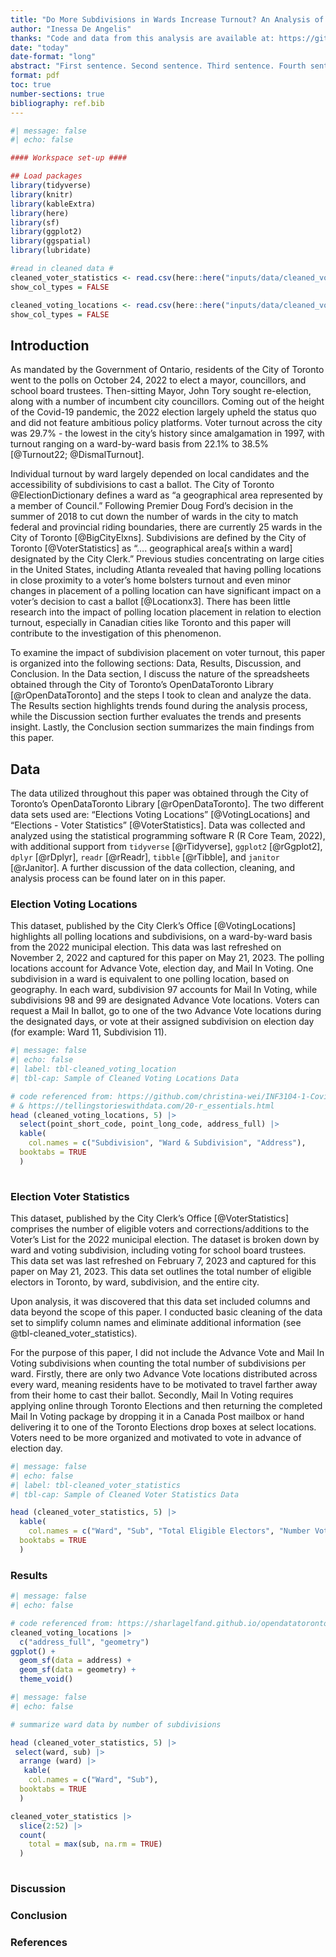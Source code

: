 ```yaml
---
title: "Do More Subdivisions in Wards Increase Turnout? An Analysis of the 2022 Toronto Municipal Election"
author: "Inessa De Angelis"
thanks: "Code and data from this analysis are available at: https://github.com/InessaDeAngelis/Toronto_Elections" 
date: "today"
date-format: "long" 
abstract: "First sentence. Second sentence. Third sentence. Fourth sentence."
format: pdf
toc: true
number-sections: true
bibliography: ref.bib
---
```


```r
#| message: false
#| echo: false

#### Workspace set-up ####

## Load packages
library(tidyverse)
library(knitr)
library(kableExtra)
library(here)
library(sf)
library(ggplot2)
library(ggspatial)
library(lubridate)

#read in cleaned data #
cleaned_voter_statistics <- read.csv(here::here("inputs/data/cleaned_voter_statistics.csv"))
show_col_types = FALSE

cleaned_voting_locations <- read.csv(here::here("inputs/data/cleaned_voting_locations.csv"))
show_col_types = FALSE
```

## Introduction
As mandated by the Government of Ontario, residents of the City of Toronto went to the polls on October 24, 2022 to elect a mayor, councillors, and school board trustees. Then-sitting Mayor, John Tory sought re-election, along with a number of incumbent city councillors. Coming out of the height of the Covid-19 pandemic, the 2022 election largely upheld the status quo and did not feature ambitious policy platforms. Voter turnout across the city was 29.7% - the lowest in the city’s history since amalgamation in 1997, with turnout ranging on a ward-by-ward basis from 22.1% to 38.5% [@Turnout22; @DismalTurnout]. 

Individual turnout by ward largely depended on local candidates and the accessibility of subdivisions to cast a ballot. The City of Toronto @ElectionDictionary defines a ward as “a geographical area represented by a member of Council.” Following Premier Doug Ford’s decision in the summer of 2018 to cut down the number of wards in the city to match federal and provincial riding boundaries, there are currently 25 wards in the City of Toronto [@BigCityElxns]. Subdivisions are defined by the City of Toronto [@VoterStatistics] as “.... geographical area[s within a ward] designated by the City Clerk.” Previous studies concentrating on large cities in the United States, including Atlanta revealed that having polling locations in close proximity to a voter’s home bolsters turnout and even minor changes in placement of a polling location can have significant impact on a voter’s decision to cast a ballot [@Locationx3]. There has been little research into the impact of polling location placement in relation to election turnout, especially in Canadian cities like Toronto and this paper will contribute to the investigation of this phenomenon. 

To examine the impact of subdivision placement on voter turnout, this paper is organized into the following sections: Data, Results, Discussion, and Conclusion.  In the Data section, I discuss the nature of the spreadsheets obtained through the City of Toronto’s OpenDataToronto Library [@rOpenDataToronto] and the steps I took to clean and analyze the data. The Results section highlights trends found during the analysis process, while the Discussion section further evaluates the trends and presents insight. Lastly, the Conclusion section summarizes the main findings from this paper. 

## Data
The data utilized throughout this paper was obtained through the City of Toronto’s OpenDataToronto Library [@rOpenDataToronto]. The two different data sets used are: “Elections Voting Locations” [@VotingLocations] and “Elections - Voter Statistics” [@VoterStatistics]. Data was collected and analyzed using the statistical programming software R (R Core Team, 2022), with additional support from `tidyverse` [@rTidyverse], `ggplot2` [@rGgplot2], `dplyr` [@rDplyr], `readr` [@rReadr], `tibble` [@rTibble], and `janitor` [@rJanitor]. A further discussion of the data collection, cleaning, and analysis process can be found later on in this paper. 

### Election Voting Locations
This dataset, published by the City Clerk's Office [@VotingLocations] highlights all polling locations and subdivisions, on a ward-by-ward basis from the 2022 municipal election. This data was last refreshed on November 2, 2022 and captured for this paper on May 21, 2023. The polling locations account for Advance Vote, election day, and Mail In Voting. One subdivision in a ward is equivalent to one polling location, based on geography. In each ward, subdivision 97 accounts for Mail In Voting, while subdivisions 98 and 99 are designated Advance Vote locations. Voters can request a Mail In ballot, go to one of the two Advance Vote locations during the designated days, or vote at their assigned subdivision on election day (for example: Ward 11, Subdivision 11).

```r
#| message: false
#| echo: false
#| label: tbl-cleaned_voting_location
#| tbl-cap: Sample of Cleaned Voting Locations Data

# code referenced from: https://github.com/christina-wei/INF3104-1-Covid-Clinics/blob/main/outputs/paper/covid_clinics.qmd
# & https://tellingstorieswithdata.com/20-r_essentials.html 
head (cleaned_voting_locations, 5) |>
  select(point_short_code, point_long_code, address_full) |>
  kable(
    col.names = c("Subdivision", "Ward & Subdivision", "Address"),
  booktabs = TRUE
  )
  
```

### Election Voter Statistics
This dataset, published by the City Clerk's Office [@VoterStatistics] comprises the number of eligible voters and corrections/additions to the Voter’s List for the 2022 municipal election. The dataset is broken down by ward and voting subdivision, including voting for school board trustees. This data set was last refreshed on February 7, 2023 and captured for this paper on May 21, 2023. This data set outlines the total number of eligible electors in Toronto, by ward, subdivision, and the entire city. 

Upon analysis, it was discovered that this data set included columns and data beyond the scope of this paper. I conducted basic cleaning of the data set to simplify column names and eliminate additional information (see @tbl-cleaned_voter_statistics).

For the purpose of this paper, I did not include the Advance Vote and Mail In Voting subdivisions when counting the total number of subdivisions per ward. Firstly, there are only two Advance Vote locations distributed across every ward, meaning residents have to be motivated to travel farther away from their home to cast their ballot. Secondly, Mail In Voting requires applying online through Toronto Elections and then returning the completed Mail In Voting package by dropping it in a Canada Post mailbox or hand delivering it to one of the Toronto Elections drop boxes at select locations. Voters need to be more organized and motivated to vote in advance of election day.  

```r
#| message: false
#| echo: false
#| label: tbl-cleaned_voter_statistics
#| tbl-cap: Sample of Cleaned Voter Statistics Data

head (cleaned_voter_statistics, 5) |>
  kable(
    col.names = c("Ward", "Sub", "Total Eligible Electors",	"Number Voted",	"Percent Voted"),
  booktabs = TRUE
  )

```

### Results

```r
#| message: false
#| echo: false

# code referenced from: https://sharlagelfand.github.io/opendatatoronto/articles/articles/spatial_data.html
cleaned_voting_locations |>
  c("address_full", "geometry")
ggplot() +
  geom_sf(data = address) +
  geom_sf(data = geometry) +
  theme_void()

```


```r
#| message: false
#| echo: false

# summarize ward data by number of subdivisions

head (cleaned_voter_statistics, 5) |>
 select(ward, sub) |>
  arrange (ward) |>
   kable(
    col.names = c("Ward", "Sub"),
  booktabs = TRUE
  )

cleaned_voter_statistics |>
  slice(2:52) |>
  count(
    total = max(sub, na.rm = TRUE)
  )
  
```
### Discussion


### Conclusion


### References
